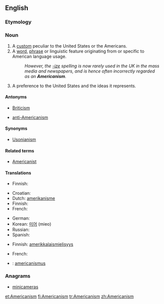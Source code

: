 {{wikipedia|dab=Americanism}}
==English==

===Etymology===
{{suffix|American|ism}}

===Noun===
{{en-noun|s|-}}

# A [[custom]] peculiar to the United States or the Americans.
# A [[word]], [[phrase]] or linguistic feature originating from or specific to American language usage.
#: ''However, the [[-ize]] spelling is now rarely used in the UK in the mass media and newspapers, and is hence often incorrectly regarded as an '''Americanism'''.''
# A preference to the United States and the ideas it represents.

====Antonyms====
* {{sense|word specific to American usage}} [[Briticism]]
* {{sense|preference for the U.S.}} [[anti-Americanism]]

====Synonyms====
* [[Usonianism]]

====Related terms====
* [[Americanist]]

====Translations====
{{trans-top|custom}}
* Finnish: {{t+|fi|amerikanismi}}
{{trans-mid}}
{{trans-bottom}}

{{trans-top|linguistic feature}}
* Croatian: {{t-|hr|amerikanizam|m}}
* Dutch: [[amerikanisme]] {{n}}
* Finnish: {{t+|fi|amerikanismi}}
* French: {{t+|fr|américanisme}}
{{trans-mid}}
* German: {{t-|de|Amerikanismus|m}}
* Korean: [[미어]] (mieo)
* Russian: {{t+|ru|американизм|m|tr=am'erikanízm}}
* Spanish: {{t-|es|americanismo|m}}
{{trans-bottom}}

{{trans-top|preference}}
* Finnish: [[amerikkalaismielisyys]]
{{trans-mid}}
* French: {{t+|fr|américanisme}}
{{trans-bottom}}

{{checktrans-top}}
* {{ttbc|la}}: [[americanismus]]
{{trans-bottom}}

===Anagrams===
* [[minicameras#English|minicameras]]

[[et:Americanism]]
[[fi:Americanism]]
[[tr:Americanism]]
[[zh:Americanism]]
